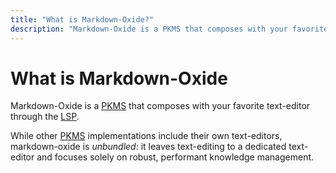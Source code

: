 ```yaml
---
title: "What is Markdown-Oxide?"
description: "Markdown-Oxide is a PKMS that composes with your favorite text-editor through the LSP"
---
```


# What is Markdown-Oxide

Markdown-Oxide is a [PKMS](/reference/pkms) that composes with your favorite text-editor through the [LSP](/reference/lsp).

While other [PKMS](/reference/pkms) implementations include their own text-editors, markdown-oxide is *unbundled*: it leaves text-editing to a dedicated text-editor and focuses solely on robust, performant knowledge management.
